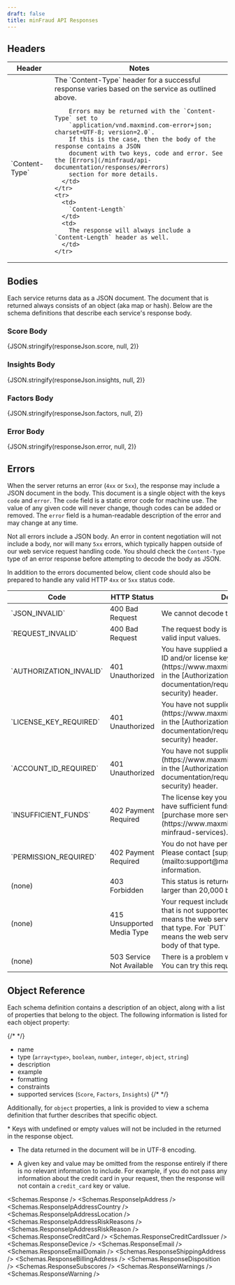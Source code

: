 ```yaml
---
draft: false
title: minFraud API Responses
---
```



## Headers

<table>
  <thead>
    <tr>
      <th>Header</th>
      <th>Notes</th>
    </tr>
  </thead>
  <tbody>
    <tr>
      <td>
        `Content-Type`
      </td>
      <td>
        The `Content-Type` header for a successful response varies based on the
        service as outlined above.

        Errors may be returned with the `Content-Type` set to
        `application/vnd.maxmind.com-error+json; charset=UTF-8; version=2.0`.
        If this is the case, then the body of the response contains a JSON
        document with two keys, code and error. See the [Errors](/minfraud/api-documentation/responses/#errors)
        section for more details.
      </td>
    </tr>
    <tr>
      <td>
        `Content-Length`
      </td>
      <td>
        The response will always include a `Content-Length` header as well.
      </td>
    </tr>
  </tbody>
</table>

## Bodies

Each service returns data as a JSON document. The document that is returned
always consists of an object (aka map or hash). Below are the schema definitions
that describe each service's response body.

### Score Body

<Example language="json">
  {JSON.stringify(responseJson.score, null, 2)}
</Example>

### Insights Body
<Example language="json">
  {JSON.stringify(responseJson.insights, null, 2)}
</Example>

### Factors Body
<Example language="json">
  {JSON.stringify(responseJson.factors, null, 2)}
</Example>

### Error Body
<Example language="json">
  {JSON.stringify(responseJson.error, null, 2)}
</Example>

## Errors

When the server returns an error (`4xx` or `5xx`), the response may include a
JSON document in the body. This document is a single object with the keys `code`
and `error`. The `code` field is a static error code for machine use. The value
of any given code will never change, though codes can be added or removed. The
`error` field is a human-readable description of the error and may change at any
time.

Not all errors include a JSON body. An error in content negotiation will not
include a body, nor will many `5xx` errors, which typically happen outside of
our web service request handling code. You should check the `Content-Type` type
of an error response before attempting to decode the body as JSON.

In addition to the errors documented below, client code should also be prepared
to handle any valid HTTP `4xx` or `5xx` status code.

<table>
  <thead>
    <tr>
      <th>Code</th>
      <th>HTTP Status</th>
      <th>Description</th>
    </tr>
  </thead>
  <tbody>
    <tr>
      <td>`JSON_INVALID`</td>
      <td>400 Bad Request</td>
      <td>We cannot decode the body as a JSON object.</td>
    </tr>
    <tr>
      <td>`REQUEST_INVALID`</td>
      <td>400 Bad Request</td>
      <td>
        The request body is valid JSON but contains no valid input values.
      </td>
    </tr>
    <tr>
      <td>`AUTHORIZATION_INVALID`</td>
      <td>401 Unauthorized</td>
      <td>
        You have supplied an invalid [MaxMind account ID and/or license key](https://www.maxmind.com/en/my_license_key)
        in the [Authorization](/minfraud/api-documentation/requests#authorization-and-security)
        header.
      </td>
    </tr>
    <tr>
      <td>`LICENSE_KEY_REQUIRED`</td>
      <td>401 Unauthorized</td>
      <td>
        You have not supplied a [MaxMind license key](https://www.maxmind.com/en/my_license_key)
        in the [Authorization](/minfraud/api-documentation/requests#authorization-and-security)
        header.
      </td>
    </tr>
    <tr>
      <td>`ACCOUNT_ID_REQUIRED`</td>
      <td>401 Unauthorized</td>
      <td>
        You have not supplied a [MaxMind account ID](https://www.maxmind.com/en/my_license_key)
        in the [Authorization](/minfraud/api-documentation/requests#authorization-and-security)
        header.
      </td>
    </tr>
    <tr>
      <td>`INSUFFICIENT_FUNDS`</td>
      <td>402 Payment Required</td>
      <td>
        The license key you have provided does not have sufficient funds to use
        this service. Please [purchase more service credits](https://www.maxmind.com/en/purchase-minfraud-services).
      </td>
    </tr>
    <tr>
      <td>`PERMISSION_REQUIRED`</td>
      <td>402 Payment Required</td>
      <td>
        You do not have permission to use the service. Please contact
        [support@maxmind.com](mailto:support@maxmind.com) for more information.
      </td>
    </tr>
    <tr>
      <td>(none)</td>
      <td>403 Forbidden</td>
      <td>
        This status is returned when the request body is larger than 20,000
        bytes.
      </td>
    </tr>
    <tr>
      <td>(none)</td>
      <td>415 Unsupported Media Type</td>
      <td>
        Your request included a `Content-Type` header that is not supported. For
        `GET` requests, this means the web service cannot return content of that
        type. For `PUT` and `POST` queries, this means the web service cannot
        parse a request body of that type.
      </td>
    </tr>
    <tr>
      <td>(none)</td>
      <td>503 Service Not Available</td>
      <td>
        There is a problem with the web service server. You can try this request
        again later.
      </td>
    </tr>
  </tbody>
</table>

## Object Reference

Each schema definition contains a description of an object, along with a list of
properties that belong to the object. The following information is listed for
each object property:

  {/* <!-- lint disable list-item-bullet-indent --> */}
  * name
  * type (`array<type>`, `boolean`, `number`, `integer`, `object`, `string`)
  * description
  * example
  * formatting
  * constraints
  * supported services (`Score`, `Factors`, `Insights`)
  {/* <!-- lint enable list-item-bullet-indent --> */}

Additionally, for `object` properties, a link is provided to view a schema
definition that further describes that specific object.

<Alert type="info">
* Keys with undefined or empty values will not be included in the returned
  in the response object.

* The data returned in the document will be in UTF-8 encoding.

* A given key and value may be omitted from the response entirely if there
  is no relevant information to include. For example, if you do not pass any
  information about the credit card in your request, then the response will
  not contain a `credit_card` key or value.
</Alert>

<Schemas.Response />
<Schemas.ResponseIpAddress />
<Schemas.ResponseIpAddressCountry />
<Schemas.ResponseIpAddressLocation />
<Schemas.ResponseIpAddressRiskReasons />
<Schemas.ResponseIpAddressRiskReason />
<Schemas.ResponseCreditCard />
<Schemas.ResponseCreditCardIssuer />
<Schemas.ResponseDevice />
<Schemas.ResponseEmail />
<Schemas.ResponseEmailDomain />
<Schemas.ResponseShippingAddress />
<Schemas.ResponseBillingAddress />
<Schemas.ResponseDisposition />
<Schemas.ResponseSubscores />
<Schemas.ResponseWarnings />
<Schemas.ResponseWarning />
